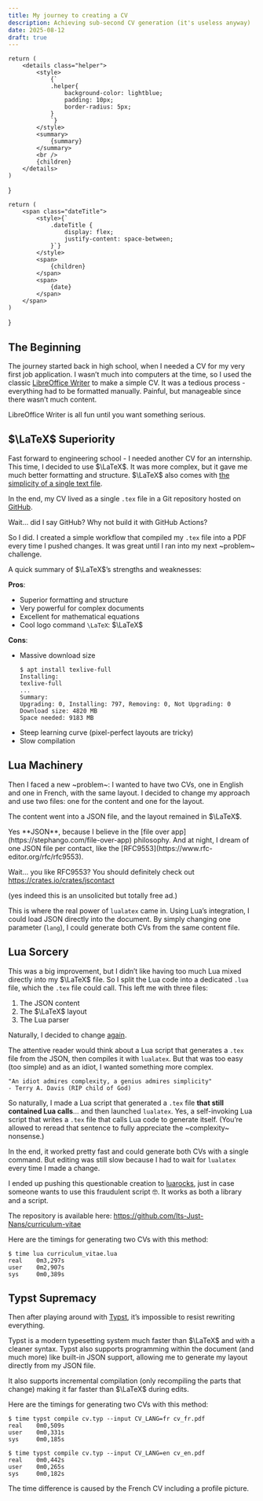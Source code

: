```yaml
---
title: My journey to creating a CV
description: Achieving sub-second CV generation (it's useless anyway)
date: 2025-08-12
draft: true
---
```


    return (
        <details class="helper">
            <style>
                {`
                .helper{
                    background-color: lightblue;
                    padding: 10px;
                    border-radius: 5px;
                }
                `}
            </style>
            <summary>
                {summary}
            </summary>
            <br />
            {children}
        </details>
    )
}

    return (
        <span class="dateTitle">
            <style>{`
                .dateTitle {
                    display: flex;
                    justify-content: space-between;
                }`}
            </style>
            <span>
                {children}
            </span>
            <span>
                {date}
            </span>
        </span>
    )
}

## The Beginning

The journey started back in high school, when I needed a CV for my very first job application. I wasn’t much into computers at the time, so I used the classic [LibreOffice Writer](https://www.libreoffice.org/) to make a simple CV. It was a tedious process - everything had to be formatted manually. Painful, but manageable since there wasn’t much content.

LibreOffice Writer is all fun until you want something serious.

## <DateTitle date="2022/01">$\LaTeX$ Superiority</DateTitle>

Fast forward to engineering school - I needed another CV for an internship. This time, I decided to use $\LaTeX$. It was more complex, but it gave me much better formatting and structure. $\LaTeX$ also comes with [the simplicity of a single text file](https://stephango.com/file-over-app).

In the end, my CV lived as a single `.tex` file in a Git repository hosted on [GitHub](https://github.com/).

Wait... did I say GitHub? Why not build it with GitHub Actions?

So I did. I created a simple workflow that compiled my `.tex` file into a PDF every time I pushed changes. It was great until I ran into my next ~problem~ challenge.

A quick summary of $\LaTeX$’s strengths and weaknesses:

**Pros**:
- Superior formatting and structure
- Very powerful for complex documents
- Excellent for mathematical equations
- Cool logo command `\LaTeX`: $\LaTeX$

**Cons**:
- Massive download size
    ```
    $ apt install texlive-full
    Installing:
    texlive-full
    ...
    Summary:
    Upgrading: 0, Installing: 797, Removing: 0, Not Upgrading: 0
    Download size: 4820 MB
    Space needed: 9183 MB
    ```
- Steep learning curve (pixel-perfect layouts are tricky)
- Slow compilation


## <DateTitle date="2024/02">Lua Machinery</DateTitle>

Then I faced a new ~problem~: I wanted to have two CVs, one in English and one in French, with the same layout. I decided to change my approach and use two files: one for the content and one for the layout.

The content went into a JSON file, and the layout remained in $\LaTeX$.

<Helper summary="Why JSON?">
Yes **JSON**, because I believe in the [file over app](https://stephango.com/file-over-app) philosophy. And at night, I dream of one JSON file per contact, like the [RFC9553](https://www.rfc-editor.org/rfc/rfc9553).

Wait... you like RFC9553? You should definitely check out https://crates.io/crates/jscontact

(yes indeed this is an unsolicited but totally free ad.)
</Helper>

This is where  the real power of `lualatex` came in. Using Lua’s integration, I could load JSON directly into the document. By simply changing one parameter (`lang`), I could generate both CVs from the same content file.

## <DateTitle date="2024/11">Lua Sorcery</DateTitle>

This was a big improvement, but I didn’t like having too much Lua mixed directly into my $\LaTeX$ file. So I split the Lua code into a dedicated `.lua` file, which the `.tex` file could call. This left me with three files:
1. The JSON content
2. The $\LaTeX$ layout
3. The Lua parser

Naturally, I decided to change [again](https://github.com/Its-Just-Nans/curriculum-vitae/commit/93fa0836159265aa59c687693cbb29d182babe1d).

The attentive reader would think about a Lua script that generates a `.tex` file from the JSON, then compiles it with `lualatex`. But that was too easy (too simple) and as an idiot, I wanted something more complex.


```
"An idiot admires complexity, a genius admires simplicity"
- Terry A. Davis (RIP child of God)
```

So naturally, I made a Lua script that generated a `.tex` file **that still contained Lua calls**... and then launched `lualatex`. Yes, a self-invoking Lua script that writes a `.tex` file that calls Lua code to generate itself. (You’re allowed to reread that sentence to fully appreciate the ~complexity~ nonsense.)


In the end, it worked pretty fast and could generate both CVs with a single command. But editing was still slow because I had to wait for `lualatex` every time I made a change.

I ended up pushing this questionable creation to [luarocks](https://luarocks.org/modules/its-just-nans/curriculum_vitae), just in case someone wants to use this fraudulent script :nerd_face:. It works as both a library and a script.

The repository is available here: https://github.com/Its-Just-Nans/curriculum-vitae

Here are the timings for generating two CVs with this method:

```
$ time lua curriculum_vitae.lua
real    0m3,297s
user    0m2,907s
sys     0m0,389s
```

## <DateTitle date="2025/06">Typst Supremacy</DateTitle>

Then after playing around with [Typst](https://typst.app/), it’s impossible to resist rewriting everything.

Typst is a modern typesetting system much faster than $\LaTeX$ and with a cleaner syntax. Typst also supports programming within the document (and much more) like built-in JSON support, allowing me to generate my layout directly from my JSON file.

It also supports incremental compilation (only recompiling the parts that change) making it far faster than $\LaTeX$ during edits.


Here are the timings for generating two CVs with this method:
```
$ time typst compile cv.typ --input CV_LANG=fr cv_fr.pdf
real    0m0,509s
user    0m0,331s
sys     0m0,185s

$ time typst compile cv.typ --input CV_LANG=en cv_en.pdf
real    0m0,442s
user    0m0,265s
sys     0m0,182s
```

The time difference is caused by the French CV including a profile picture.
